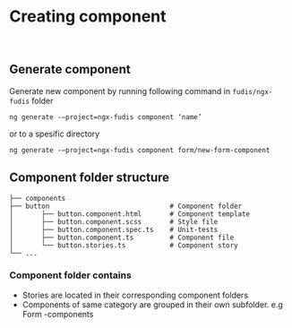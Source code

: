 
<Meta title="Documentation/Development/Creating component" />

# Creating component

<br />

## Generate component

Generate new component by running following command in `fudis/ngx-fudis` folder

```
ng generate -–project=ngx-fudis component ‘name’

```

or to a spesific directory

```
ng generate -–project=ngx-fudis component form/new-form-component
```

## Component folder structure

```
├── components
├── button                        		# Component folder
│   	├── button.component.html     	# Component template
│   	├── button.component.scss    	# Style file
│   	├── button.component.spec.ts  	# Unit-tests
│   	├── button.component.ts       	# Component file
│   	└── button.stories.ts        	# Component story
└── ...
```

### Component folder contains

- Stories are located in their corresponding component folders
- Components of same category are grouped in their own subfolder. e.g Form -components